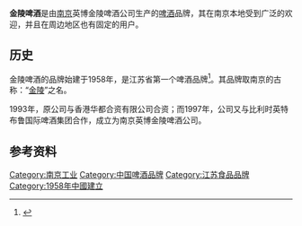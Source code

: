 {{Infobox Beverage
| name = 金陵啤酒
| image = 
| logo = 
| type = [[啤酒|啤酒]]
| manufacturer = [[南京英博金陵啤酒公司|南京英博金陵啤酒公司]]
| origin = {{PRC}}[[南京市|南京市]]
| introduced = 1958年
| colour = 
| flavour = 
| variants = 
| related =
| website = 
|}}
'''金陵啤酒'''是由[[南京|南京]]英博金陵啤酒公司生产的[[啤酒|啤酒]]品牌，其在南京本地受到广泛的欢迎，并且在周边地区也有固定的用户。
==历史==
金陵啤酒的品牌始建于1958年，是江苏省第一个啤酒品牌<ref>{{Cite web
 |url        = http://www.ab-inbev.cn/b_l_jinling.html
 |title        = AB InBev 百威英博啤酒集团
 |work        = ab-inbev.cn
 |accessdate        = 26 July 2010
 |archive-date        = 2010-09-21
 |archive-url        = https://web.archive.org/web/20100921060206/http://www.ab-inbev.cn/b_l_jinling.html
 |dead-url        = yes
 }}</ref>。其品牌取南京的古称：“[[金陵|金陵]]”之名。

1993年，原公司与香港华都合资有限公司合资{{r|金陵啤酒}}；而1997年，公司又与比利时英特布鲁国际啤酒集团合作，成立为南京英博金陵啤酒公司{{r|金陵啤酒}}。
==参考资料==
{{reflist|refs=
<ref name="金陵啤酒">{{Cite web
 |url        = http://www.pinsou.com/company/templet/tour001/about_index.asp?bd=51479
 |title      = 关于我们|南京金陵啤酒有限公司
 |work       = pinsou.com
 |accessdate = 26 July 2010
}}{{dead link|date=2018年4月 |bot=InternetArchiveBot |fix-attempted=yes }}</ref>}}
{{Drink-stub}}
[[Category:南京工业|Category:南京工业]]
[[Category:中国啤酒品牌|Category:中国啤酒品牌]]
[[Category:江苏食品品牌|Category:江苏食品品牌]]
[[Category:1958年中國建立|Category:1958年中國建立]]